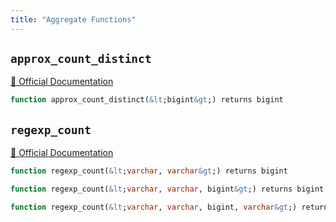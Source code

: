 ```yaml
---
title: "Aggregate Functions"
---
```


## `approx_count_distinct`
[🔗 Official Documentation]()

```sql
function approx_count_distinct(&lt;bigint&gt;) returns bigint
```


## `regexp_count`
[🔗 Official Documentation]()

```sql
function regexp_count(&lt;varchar, varchar&gt;) returns bigint
```


```sql
function regexp_count(&lt;varchar, varchar, bigint&gt;) returns bigint
```


```sql
function regexp_count(&lt;varchar, varchar, bigint, varchar&gt;) returns bigint
```



